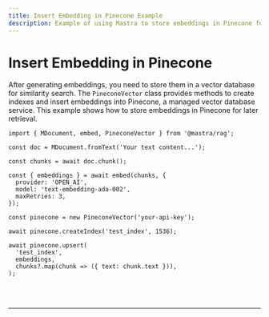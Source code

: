 ```yaml
---
title: Insert Embedding in Pinecone Example
description: Example of using Mastra to store embeddings in Pinecone for similarity search.
---
```



# Insert Embedding in Pinecone

After generating embeddings, you need to store them in a vector database for similarity search. The `PineconeVector` class provides methods to create indexes and insert embeddings into Pinecone, a managed vector database service. This example shows how to store embeddings in Pinecone for later retrieval.

```tsx copy
import { MDocument, embed, PineconeVector } from '@mastra/rag';

const doc = MDocument.fromText('Your text content...');

const chunks = await doc.chunk();

const { embeddings } = await embed(chunks, {
  provider: 'OPEN_AI',
  model: 'text-embedding-ada-002',
  maxRetries: 3,
});

const pinecone = new PineconeVector('your-api-key');

await pinecone.createIndex('test_index', 1536);

await pinecone.upsert(
  'test_index',
  embeddings,
  chunks?.map(chunk => ({ text: chunk.text })),
);
```

<br />
<br />
<hr className="dark:border-[#404040] border-gray-300" />
<br />
<br />
<GithubLink link={'https://github.com/mastra-ai/mastra/blob/main/examples/basics/rag/insert-embedding-in-pinecone'} />
